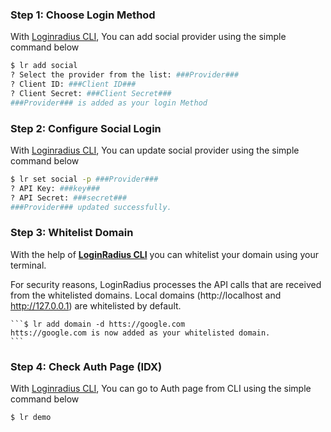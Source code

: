 ### Step 1: Choose Login Method 

With [Loginradius CLI](https://github.com/LoginRadius/lr-cli/), You can add social provider using the simple command below

   ```sh
   $ lr add social
   ? Select the provider from the list: ###Provider###
   ? Client ID: ###Client ID###
   ? Client Secret: ###Client Secret###
   ###Provider### is added as your login Method
   ```

### Step 2: Configure Social Login 

With [Loginradius CLI](https://github.com/LoginRadius/lr-cli/), You can update social provider using the simple command below

   ```sh
   $ lr set social -p ###Provider###
   ? API Key: ###key###
   ? API Secret: ###secret###
   ###Provider### updated successfully.
   ```

### Step 3: Whitelist Domain

With the help of **<a href="https://github.com/LoginRadius/lr-cli/" target="_blank">LoginRadius CLI</a>** you can whitelist your domain using your terminal.

For security reasons, LoginRadius processes the API calls that are received from the whitelisted domains. Local domains (http://localhost and http://127.0.0.1) are whitelisted by default.

    ```$ lr add domain -d htts://google.com
    htts://google.com is now added as your whitelisted domain.
    ```
### Step 4: Check Auth Page (IDX)

With [Loginradius CLI](https://github.com/LoginRadius/lr-cli/), You can go to Auth page from CLI using the simple command below

   ```sh
   $ lr demo
   ```